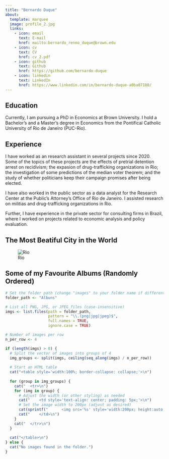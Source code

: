 ```yaml
---
title: "Bernardo Duque"
about:
  template: marquee
  image: profile_2.jpg
  links:
    - icon: email
      text: E-mail
      href: mailto:bernardo_renno_duque@brown.edu
    - icon: cv
      text: CV
      href: cv_2.pdf
    - icon: github
      text: Github
      href: https://github.com/bernardo-duque
    - icon: linkedin
      text: LinkedIn
      href: https://www.linkedin.com/in/bernardo-duque-a0ba07180/
---
```


## Education

Currently, I am pursuing a PhD in Economics at Brown University. I hold a Bachelor's and a Master's degree in Economics from the Pontifical Catholic University of Rio de Janeiro (PUC-Rio). 

## Experience

I have worked as an research assistant in several projects since 2020. Some of the topics of these projects are the effects of pretrial detention arrest on recidivism; the expasion of drug-trafficking organizations in Rio; the investigation of some predictions of the median voter theorem; and the study of whether politicians keep their campaign promises after being elected. 

I have also worked in the public sector as a data analyst for the Research Center at the Public's Attorney's Office of Rio de Janeiro. I assisted research on militias and drug-trafficking organizations in Rio.

Further, I have experience in the private sector for consulting firms in Brazil, where I worked on projects related to economic analysis and policy evaluation.


## The Most Beatiful City in the World
![Rio](rio.jpg)


## Some of my Favourite Albums (Randomly Ordered)

```r
# Set the folder path (change "images" to your folder name if different)
folder_path <- "Albuns"

# List all PNG, JPG, or JPEG files (case-insensitive)
imgs <- list.files(path = folder_path, 
                   pattern = "\\.(png|jpg|jpeg)$", 
                   full.names = TRUE, 
                   ignore.case = TRUE)

# Number of images per row
n_per_row <- 4

if (length(imgs) > 0) {
  # Split the vector of images into groups of 4
  img_groups <- split(imgs, ceiling(seq_along(imgs) / n_per_row))
  
  # Start an HTML table
  cat("<table style='width:100%; border-collapse: collapse;'>\n")
  
  for (group in img_groups) {
    cat("  <tr>\n")
    for (img in group) {
      # Adjust the width (or other styling) as needed
      cat("    <td style='text-align: center; padding: 5px;'>\n")
      # Set the image width to 200px (adjust as desired)
      cat(sprintf("      <img src='%s' style='width:200px; height:auto;' />\n", img))
      cat("    </td>\n")
    }
    cat("  </tr>\n")
  }
  
  cat("</table>\n")
} else {
  cat("No images found in the folder.")
}

```





